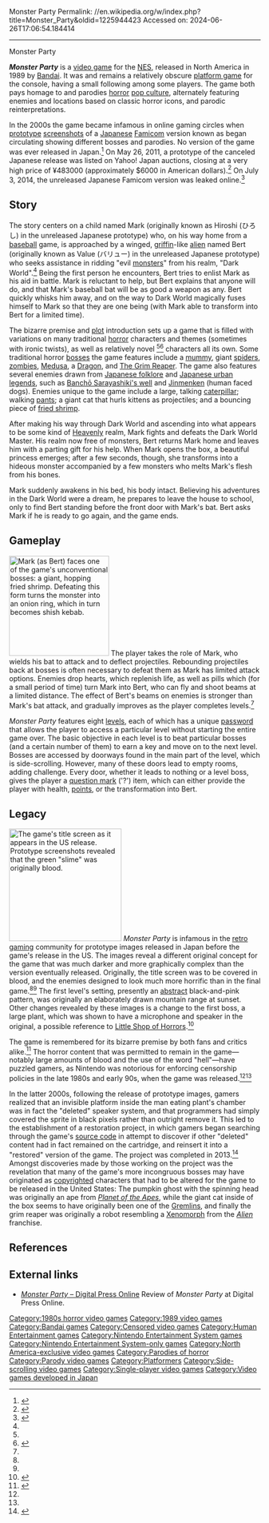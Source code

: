 Monster Party
Permalink: //en.wikipedia.org/w/index.php?title=Monster_Party&oldid=1225944423
Accessed on: 2024-06-26T17:06:54.184414



------
Monster Party
{{Short description|1989 video game}}
{{For|the 2018 film|Monster Party (film)}}
{{Infobox video game
|title     = Monster Party
|image     = [[File:Monster Party Box.JPG|frameless|Monster Party]]
|caption   = Cover art
|developer = [[Human Entertainment]]
|publisher = [[Bandai]]
|designer  =
|composer  = Masaki Hashimoto, T. Mikumo
|released  = {{vgrelease|NA|June 1989}}
|genre     = [[Platform game]]
|modes     = [[Single-player video game|Single player]]
|platforms = [[Nintendo Entertainment System|NES]]
}}

'''''Monster Party''''' is a [[video game]] for the [[Nintendo Entertainment System|NES]], released in North America in 1989 by [[Bandai]]. It was and remains a relatively obscure [[platform game]] for the console, having a small following among some players. The game both pays homage to and parodies [[horror fiction|horror]] [[popular culture|pop culture]], alternately featuring enemies and locations based on classic horror icons, and parodic reinterpretations.

In the 2000s the game became infamous in online gaming circles when [[prototype]] [[screenshot]]s of a [[Japan]]ese [[Nintendo Entertainment System|Famicom]] version known as {{nihongo|'''''Parody World: Monster Party'''''|パロディワールドモンスターパーティー|Parodi Wārudo Monsutā Pātī}} began circulating showing different bosses and parodies. No version of the game was ever released in Japan.<ref name=hc>{{dead link|date=June 2019}}{{cite web | author=Strangman, Rob | date=September 2009 | title=Monster Party at Hardcore Gaming 101 | url=http://www.hardcoregaming101.net/monsterparty/monsterparty.htm| access-date=2009-09-24}}</ref> On May 26, 2011, a prototype of the canceled Japanese release was listed on Yahoo! Japan auctions, closing at a very high price of ¥483000 (approximately $6000 in American dollars).<ref>{{cite web | author=GameSetWatch | date=June 9, 2011 | title=Japanese Monster Party Prototype sells for over $6,000 | url=http://www.gamesetwatch.com/2011/06/japanese_monster_party_prototy.php | access-date=2011-06-10}}</ref> On July 3, 2014, the unreleased Japanese Famicom version was leaked online.<ref>{{Cite web|url = http://www.nintendoplayer.com/news/you-are-cordially-invited-to-the-parody-world-monster-party/|archive-url = https://web.archive.org/web/20140715095628/http://www.nintendoplayer.com/news/you-are-cordially-invited-to-the-parody-world-monster-party/|url-status = dead|archive-date = July 15, 2014|title = You Are Cordially Invited To The Parody World: Monster Party|date = July 3, 2014|access-date = July 3, 2014|website = Nintendo Player|last = Nolan|first = Mark}}</ref>

== Story ==

The story centers on a child named Mark (originally known as Hiroshi (ひろし) in the unreleased Japanese prototype) who, on his way home from a [[baseball]] game, is approached by a winged, [[griffin]]-like [[Extraterrestrial life|alien]] named Bert (originally known as Value (バリュー) in the unreleased Japanese prototype) who seeks assistance in ridding "evil [[monster]]s" from his realm, "Dark World".<ref name=hc /> Being the first person he encounters, Bert tries to enlist Mark as his aid in battle. Mark is reluctant to help, but Bert explains that anyone will do, and that Mark's baseball bat will be as good a weapon as any. Bert quickly whisks him away, and on the way to Dark World magically fuses himself to Mark so that they are one being (with Mark able to transform into Bert for a limited time).

The bizarre premise and [[Plot (narrative)|plot]] introduction sets up a game that is filled with variations on many traditional [[horror (genre)|horror]] characters and themes (sometimes with ironic twists), as well as relatively novel <ref name=hc /><ref name=eo>{{cite web | author=Encyclopedia Obscura | date=November 2002 | title=The Horror! | url=http://www.encyclopedia-obscura.com/gameshorror.html | access-date=2009-09-24 | archive-url=https://web.archive.org/web/20090925065128/http://www.encyclopedia-obscura.com/gameshorror.html | archive-date=2009-09-25 | url-status=dead }}</ref> characters all its own. Some traditional horror [[boss (video games)|bosses]] the game features include a [[mummy]], giant [[spider]]s, [[zombie]]s, [[Medusa]], a [[Dragon]], and [[Death (personification)|The Grim Reaper]]. The game also features several enemies drawn from [[Japanese folklore]] and [[Japanese urban legend]]s, such as [[Banchō Sarayashiki|Banchō Sarayashiki's well]] and [[Japanese urban legend#Jinmenken ("Human-Faced Dog")|Jinmenken]] (human faced dogs). Enemies unique to the game include a large, talking [[caterpillar]]; walking [[trousers|pants]]; a giant cat that hurls kittens as projectiles; and a bouncing piece of [[ebi furai|fried shrimp]].

After making his way through Dark World and ascending into what appears to be some kind of [[Heaven]]ly realm, Mark fights and defeats the Dark World Master. His realm now free of monsters, Bert returns Mark home and leaves him with a parting gift for his help. When Mark opens the box, a beautiful princess emerges; after a few seconds, though, she transforms into a hideous monster accompanied by a few monsters who melts Mark's flesh from his bones.

Mark suddenly awakens in his bed, his body intact. Believing his adventures in the Dark World were a dream, he prepares to leave the house to school, only to find Bert standing before the front door with Mark's bat. Bert asks Mark if he is ready to go again, and the game ends.

== Gameplay ==
[[File:Monster Party 3.png|thumb|right|200px|Mark (as Bert) faces one of the game's unconventional bosses: a giant, hopping fried [[shrimp]]. Defeating this form turns the monster into an [[onion ring]], which in turn becomes [[shish kebab]].]]
The player takes the role of Mark, who wields his bat to attack and to deflect projectiles.  Rebounding projectiles back at bosses is often necessary to defeat them as Mark has limited attack options. Enemies drop hearts, which replenish life, as well as pills which (for a small period of time) turn Mark into Bert, who can fly and shoot beams at a limited distance. The effect of Bert's beams on enemies is stronger than Mark's bat attack, and gradually improves as the player completes levels.<ref name=hc />

''Monster Party'' features eight [[level (computer and video games)|levels]], each of which has a unique [[password (video games)|password]] that allows the player to access a particular level without starting the entire game over. The basic objective in each level is to beat particular bosses (and a certain number of them) to earn a key and move on to the next level. Bosses are accessed by doorways found in the main part of the level, which is side-scrolling. However, many of these doors lead to empty rooms, adding challenge. Every door, whether it leads to nothing or a level boss, gives the player a [[question mark]] ('?') item, which can either provide the player with health, [[Score (video games)|points]], or the transformation into Bert.

== Legacy ==
[[File:Monster Party 2.png|thumb|left|225px|The game's title screen as it appears in the US release. Prototype screenshots revealed that the green "slime" was originally blood.]]
''Monster Party'' is infamous in the [[retro gaming]] community for prototype images released in Japan before the game's release in the US. The images reveal a different original concept for the game that was much darker and more graphically complex than the version eventually released.
Originally, the title screen was to be covered in blood, and the enemies designed to look much more horrific than in the final game.<ref name=hc /><ref name=eo /> The first level's setting, presently an [[abstract art|abstract]] black-and-pink pattern, was originally an elaborately drawn mountain range at sunset. Other changes revealed by these images is a change to the first boss, a large plant, which was shown to have a microphone and speaker in the original, a possible reference to [[Little Shop of Horrors (musical)|Little Shop of Horrors]].<ref>{{cite web | author=Unseen64 staff | date=August 7, 2008 | title=Monster Party [NES – Beta] | url=http://www.unseen64.net/2008/08/07/monster-party-nes-beta/ | access-date=2009-09-25}}</ref>

The game is remembered for its bizarre premise by both fans and critics alike.<ref name=rj>{{cite web | author= | date= November 2005 | title= Monster Party – NES | url=http://www.retrojunk.com/content/article/6908/index/ | access-date=2009-09-25}}</ref> The horror content that was permitted to remain in the game—notably large amounts of blood and the use of the word "hell"—have puzzled gamers, as Nintendo was notorious for enforcing censorship policies in the late 1980s and early 90s, when the game was released.<ref name=hc /><ref name=rj />

In the latter 2000s, following the release of prototype images, gamers realized that an invisible platform inside the man eating plant's chamber was in fact the "deleted" speaker system, and that programmers had simply covered the sprite in black pixels rather than outright remove it. This led to the establishment of a restoration project, in which gamers began searching through the game's [[source code]] in attempt to discover if other "deleted" content had in fact remained on the cartridge, and reinsert it into a "restored" version of the game. The project was completed in 2013.<ref>{{Cite web|url=https://www.romhacking.net/hacks/1516/|title=Monster Party Prototype Restoration|website=ROMhacking.net|language=en|access-date=2019-07-04}}</ref> Amongst discoveries made by those working on the project was the revelation that many of the game's more incongruous bosses may have originated as [[copyright]]ed characters that had to be altered for the game to be released in the United States: The pumpkin ghost with the spinning head was originally an ape from ''[[Planet of the Apes]]'', while the giant cat inside of the box seems to have originally been one of the [[Gremlins]], and finally the grim reaper was originally a robot resembling a [[Alien (creature in Alien franchise)|Xenomorph]] from the ''[[Alien (franchise)|Alien]]'' franchise.

== References ==
{{reflist|30em}}

== External links ==
* [http://www.digitpress.com/reviews/monsterparty.htm ''Monster Party'' – Digital Press Online] Review of ''Monster Party'' at Digital Press Online.

[[Category:1980s horror video games]]
[[Category:1989 video games]]
[[Category:Bandai games]]
[[Category:Censored video games]]
[[Category:Human Entertainment games]]
[[Category:Nintendo Entertainment System games]]
[[Category:Nintendo Entertainment System-only games]]
[[Category:North America-exclusive video games]]
[[Category:Parodies of horror]]
[[Category:Parody video games]]
[[Category:Platformers]]
[[Category:Side-scrolling video games]]
[[Category:Single-player video games]]
[[Category:Video games developed in Japan]]